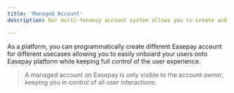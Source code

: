 ```yaml
---
title: 'Managed Account'
description: Our multi-tenancy account system allows you to create and manage fully seperate Easepay accounts on behalf of your platform's users in a completely transparent way.

---
```

>
As a platform, you can programmatically create different Easepay account for different usecases allowing you to easily onboard your users onto Easepay platform while keeping full control of the user experience. 
>
> A managed account on Easepay is only visible to the account owner, keeping you in control of all user interactions.


